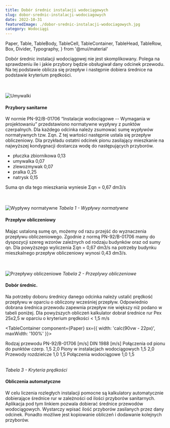 ```yaml
---
title: Dobór średnic instalacji wodociągowych
slug: dobor-srednic-instalacji-wodociagowych
date: 2022-10-31
featuredImage: ./dobor-srednic-instalacji-wodociagowych.jpg
category: Wodociągi
---
```


  Paper,
  Table,
  TableBody,
  TableCell,
  TableContainer,
  TableHead,
  TableRow,
  Box,
  Divider,
  Typography,
} from '@mui/material'

Dobór średnic instalacji wodociągowej nie jest skomplikowany. Polega na sprawdzeniu ile i jakie przybory będzie obsługiwał dany odcinek przewodu. Na tej podstawie oblicza się przepływ i następnie dobiera średnice na podstawie kryterium prędkości.

<br></br>
![Umywalki](./dobor-srednic-instalacji-wodociagowych.jpg)

#### Przybory sanitarne

W normie PN-92/B-01706 “Instalacje wodociągowe -- Wymagania w projektowaniu” przedstawiono normatywne wypływy z punktów czerpalnych. Dla każdego odcinka należy zsumować sumę wypływów normatywnych tzw. Σqn. Z tej wartości następnie ustala się przepływ obliczeniowy.
Dla przykładu ostatni odcinek pionu zasilający mieszkanie na najwyższej kondygnacji dostarcza wodę do następujących przyborów.

- płuczka zbiornikowa 0,13
- umywalka 0,07
- zlewozmywak 0,07
- pralka 0,25
- natrysk 0,15

Suma qn dla tego mieszkania wyniesie Σqn = 0,67 dm3/s

<br></br>
![Wypływy normatywne](./wyplywy-normatywne.jpg) _Tabela 1 - Wypływy normatywne_

#### Przepływ obliczeniowy

Mając ustaloną sumę qn, możemy od razu przejść do wyznaczenia przepływu obliczeniowego. Zgodnie z normą PN-92/B-01706 mamy do dyspozycji szereg wzorów zależnych od rodzaju budynków oraz od sumy qn. Dla powyższego wyliczenia Σqn = 0,67 dm3/s na potrzeby budynku mieszkalnego przepływ obliczeniowy wynosi 0,43 dm3/s.

<br></br>
![Przepływy obliczeniowe](./przeplywy-wodociagi.jpg) _Tabela 2 - Przeplywy obliczeniowe_

#### Dobór średnic.

Na potrzeby doboru średnicy danego odcinka należy ustalić prędkość przepływu w oparciu o obliczony wcześniej przepływ. Odpowiednio dobrana średnica przewodu zapewnia przepływ nie większy niż podano w tabeli poniżej. Dla powyższych obliczeń kalkulator dobrał średnice rur Pex 25x2,5 w oparciu o kryterium prędkości < 1,5 m/s

<TableContainer component={Paper} sx={{ width: 'calc(90vw - 22px)', maxWidth: '100%' }}>
  <Table sx={{ minWidth: '400px', width: '100%', overflowX: 'auto' }}>
    <TableHead>
      <TableRow>
        <TableCell component="th" scope="row">
          Rodzaj przewodu
        </TableCell>
        <TableCell component="th" scope="row" align="right">
          PN-92/B-01706 [m/s]
        </TableCell>
        <TableCell component="th" scope="row" align="right">
          DIN 1988 [m/s]
        </TableCell>
      </TableRow>
    </TableHead>
    <TableBody>
      <TableRow sx={{ '&:last-child td, &:last-child th': { border: 0 } }}>
        <TableCell component="th" scope="row">
          Połączenia od pionu do punktów czerp.
        </TableCell>
        <TableCell align="right">1,5</TableCell>
        <TableCell align="right">2,0</TableCell>
      </TableRow>
      <TableRow sx={{ '&:last-child td, &:last-child th': { border: 0 } }}>
        <TableCell component="th" scope="row">
          Piony w instalacjach wodociągowych
        </TableCell>
        <TableCell align="right">1,5</TableCell>
        <TableCell align="right">2,0</TableCell>
      </TableRow>
      <TableRow sx={{ '&:last-child td, &:last-child th': { border: 0 } }}>
        <TableCell component="th" scope="row">
          Przewody rozdzielcze
        </TableCell>
        <TableCell align="right">1,0</TableCell>
        <TableCell align="right">1,5</TableCell>
      </TableRow>
      <TableRow sx={{ '&:last-child td, &:last-child th': { border: 0 } }}>
        <TableCell component="th" scope="row">
          Połączenia wodociągowe
        </TableCell>
        <TableCell align="right">1,0</TableCell>
        <TableCell align="right">1,5</TableCell>
      </TableRow>
    </TableBody>
  </Table>
</TableContainer>

_Tabela 3 - Kryteria prędkości_

#### Obliczenia automatyczne

W celu liczenia rozległych instalacji pomocne są kalkulatory automatycznie dobierające średnice rur w zależności od ilości przyborów sanitarnych. Aplikacja pod tym linkiem pozwala dobierać średnice przewodów wodociągowych. Wystarczy wpisać ilość przyborów zasilanych przez dany odcinek. Ponadto możliwe jest kopiowanie obliczeń i dodawanie kolejnych przyborów.
